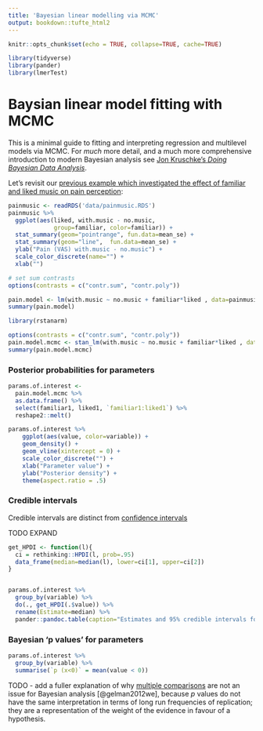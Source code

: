 ```yaml
---
title: 'Bayesian linear modelling via MCMC'
output: bookdown::tufte_html2
---
```



```r
knitr::opts_chunk$set(echo = TRUE, collapse=TRUE, cache=TRUE)

library(tidyverse)
library(pander)
library(lmerTest)

```



# Baysian linear model fitting with MCMC {#bayes-mcmc}


This is a minimal guide to fitting and interpreting regression and multilevel models via MCMC. For _much_ more detail, and a much more comprehensive introduction to modern Bayesian analysis see [Jon Kruschke's *Doing Bayesian Data Analysis*](http://www.indiana.edu/~kruschke/DoingBayesianDataAnalysis/).



Let's revisit our [previous example which investigated the effect of familiar and liked music on pain perception](#pain-music-data):


```r
painmusic <- readRDS('data/painmusic.RDS')
painmusic %>% 
  ggplot(aes(liked, with.music - no.music, 
             group=familiar, color=familiar)) + 
  stat_summary(geom="pointrange", fun.data=mean_se) + 
  stat_summary(geom="line",  fun.data=mean_se) +
  ylab("Pain (VAS) with.music - no.music") +
  scale_color_discrete(name="") + 
  xlab("") 
```

```r
# set sum contrasts
options(contrasts = c("contr.sum", "contr.poly"))

pain.model <- lm(with.music ~ no.music + familiar*liked , data=painmusic)
summary(pain.model)
```


```r
library(rstanarm)

options(contrasts = c("contr.sum", "contr.poly"))
pain.model.mcmc <- stan_lm(with.music ~ no.music + familiar*liked , data=painmusic, prior=NULL)
summary(pain.model.mcmc)
```


### Posterior probabilities for parameters {-}

```r
params.of.interest <- 
  pain.model.mcmc %>% 
  as.data.frame() %>%
  select(familiar1, liked1, `familiar1:liked1`) %>% 
  reshape2::melt() 

params.of.interest %>% 
    ggplot(aes(value, color=variable)) + 
    geom_density() + 
    geom_vline(xintercept = 0) +
    scale_color_discrete("") +
    xlab("Parameter value") + 
    ylab("Posterior density") + 
    theme(aspect.ratio = .5)
```


### Credible intervals {- #credible-intervals}


Credible intervals are distinct from [confidence intervals](#intervals) 

TODO EXPAND

<!--
Use this to explain HPI

 https://www.researchgate.net/post/Why_do_we_use_Highest_Posterior_Density_HPD_Interval_as_the_interval_estimator_in_Bayesian_Method 

http://doingbayesiandataanalysis.blogspot.co.uk/2012/04/why-to-use-highest-density-intervals.html

-->

```r
get_HPDI <- function(l){
  ci = rethinking::HPDI(l, prob=.95)
  data_frame(median=median(l), lower=ci[1], upper=ci[2])
}


params.of.interest %>% 
  group_by(variable) %>% 
  do(., get_HPDI(.$value)) %>% 
  rename(Estimate=median) %>% 
  pander::pandoc.table(caption="Estimates and 95% credible intervals for the effect of group 2 at months 6 and 12")
```





### Bayesian 'p values' for parameters {-}


```r
params.of.interest %>% 
  group_by(variable) %>% 
  summarise(`p (x<0)` = mean(value < 0))
```


TODO - add a fuller explanation of why [multiple comparisons](#mutiple-comparisons) are not an issue for Bayesian analysis [@gelman2012we], because *p* values do not have the same interpretation in terms of long run frequencies of replication; they are a representation of the weight of the evidence in favour of a hypothesis.





<!-- 

## Bayesian analysis of RCT data {- #region-of-practical-importance}

TODO 

- Example from FIT RCT for weight and BMI
- Using and presenting the ROPE

 -->


